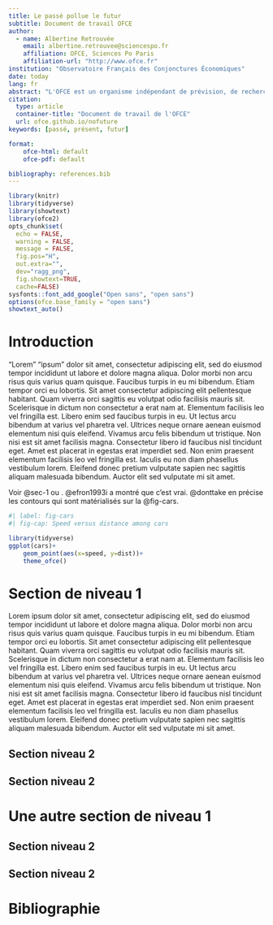 ```yaml
---
title: Le passé pollue le futur
subtitle: Document de travail OFCE
author:
  - name: Albertine Retrouvée
    email: albertine.retrouvee@sciencespo.fr
    affiliation: OFCE, Sciences Po Paris
    affiliation-url: "http://www.ofce.fr"
institution: "Observatoire Français des Conjonctures Économiques"
date: today
lang: fr
abstract: "L'OFCE est un organisme indépendant de prévision, de recherche et d’évaluation des politiques publiques, accueilli en son sein par la Fondation nationale des sciences politiques (FNSP), en application de la convention passée en 1981 entre l'Etat et la FNSP. « Mettre au service du débat public en économie les fruits de la rigueur scientifique et de l’indépendance universitaire ». Telle est la mission que l’Etat a confiée à l’OFCE et qu'il remplit en conduisant des travaux théoriques et empiriques, en participant aux réseaux scientifiques internationaux, en assurant une présence régulière dans les médias et en coopérant étroitement avec les pouvoirs publics français et européens."
citation:
  type: article
  container-title: "Document de travail de l'OFCE"
  url: ofce.github.io/nofuture
keywords: [passé, présent, futur]

format:
    ofce-html: default
    ofce-pdf: default

bibliography: references.bib
---
```

```r
library(knitr)
library(tidyverse) 
library(showtext) 
library(ofce2)
opts_chunk$set(
  echo = FALSE,
  warning = FALSE,
  message = FALSE,
  fig.pos="H", 
  out.extra="",
  dev="ragg_png",
  fig.showtext=TRUE,
  cache=FALSE)
sysfonts::font_add_google("Open sans", "open sans")
options(ofce.base_family = "open sans")
showtext_auto()
```

# Introduction {#sec-introduction .unnumbered}

"Lorem" "ipsum" dolor sit amet, consectetur adipiscing elit, sed do eiusmod tempor incididunt ut labore et dolore magna aliqua. Dolor morbi non arcu risus quis varius quam quisque. Faucibus turpis in eu mi bibendum. Etiam tempor orci eu lobortis. Sit amet consectetur adipiscing elit pellentesque habitant. Quam viverra orci sagittis eu volutpat odio facilisis mauris sit. Scelerisque in dictum non consectetur a erat nam at. Elementum facilisis leo vel fringilla est. Libero enim sed faucibus turpis in eu. Ut lectus arcu bibendum at varius vel pharetra vel. Ultrices neque ornare aenean euismod elementum nisi quis eleifend. Vivamus arcu felis bibendum ut tristique. Non nisi est sit amet facilisis magna. Consectetur libero id faucibus nisl tincidunt eget. Amet est placerat in egestas erat imperdiet sed. Non enim praesent elementum facilisis leo vel fringilla est. Iaculis eu non diam phasellus vestibulum lorem. Eleifend donec pretium vulputate sapien nec sagittis aliquam malesuada bibendum. Auctor elit sed vulputate mi sit amet.

Voir @sec-1 ou \nameref{sec-1}. @efron1993i a montré que c'est vrai. @donttake en précise les contours qui sont matérialisés sur la @fig-cars.

```r
#| label: fig-cars
#| fig-cap: Speed versus distance among cars

library(tidyverse)
ggplot(cars)+
    geom_point(aes(x=speed, y=dist))+
    theme_ofce()
```


# Section de niveau 1 {#sec-ledebut}

Lorem ipsum dolor sit amet, consectetur adipiscing elit, sed do eiusmod tempor incididunt ut labore et dolore magna aliqua. Dolor morbi non arcu risus quis varius quam quisque. Faucibus turpis in eu mi bibendum. Etiam tempor orci eu lobortis. Sit amet consectetur adipiscing elit pellentesque habitant. Quam viverra orci sagittis eu volutpat odio facilisis mauris sit. Scelerisque in dictum non consectetur a erat nam at. Elementum facilisis leo vel fringilla est. Libero enim sed faucibus turpis in eu. Ut lectus arcu bibendum at varius vel pharetra vel. Ultrices neque ornare aenean euismod elementum nisi quis eleifend. Vivamus arcu felis bibendum ut tristique. Non nisi est sit amet facilisis magna. Consectetur libero id faucibus nisl tincidunt eget. Amet est placerat in egestas erat imperdiet sed. Non enim praesent elementum facilisis leo vel fringilla est. Iaculis eu non diam phasellus vestibulum lorem. Eleifend donec pretium vulputate sapien nec sagittis aliquam malesuada bibendum. Auctor elit sed vulputate mi sit amet.

## Section niveau 2 {#sec-cacontinnue}

## Section niveau 2 {#sec-encore}

# Une autre section de niveau 1 {#sec-etencore}

## Section niveau 2 {#sec-cacontinnue}

## Section niveau 2 {#sec-encore}

# Bibliographie {.unnumbered}
:::{.refs}
:::